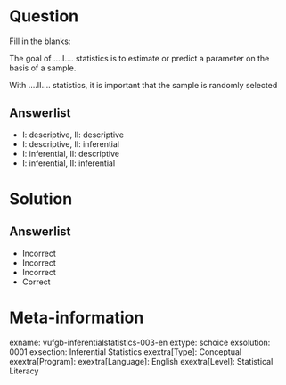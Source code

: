 Question
========
  
Fill in the blanks:

The goal of ....I.... statistics is to estimate or predict a parameter on the basis of a sample. 

With ....II.... statistics, it is important
that the sample is randomly selected

Answerlist
----------
* I: descriptive,                 II: descriptive
* I: descriptive,                 II: inferential
* I: inferential,                   II: descriptive
* I: inferential,                 II: inferential

Solution
========
  
  Answerlist
----------
* Incorrect
* Incorrect
* Incorrect
* Correct

Meta-information
================
  
exname: vufgb-inferentialstatistics-003-en
extype: schoice
exsolution: 0001
exsection: Inferential Statistics
exextra[Type]: Conceptual
exextra[Program]: 
exextra[Language]: English
exextra[Level]: Statistical Literacy
